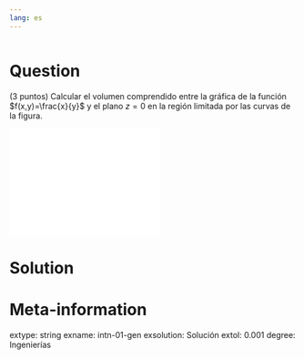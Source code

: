 ```yaml
---
lang: es
---
```


```r
```

Question
========
(3 puntos) Calcular el volumen comprendido entre la gráfica de la función $f(x,y)=\frac{x}{y}$ y el plano $z=0$ en la región limitada por las curvas de la figura.

![](/run/media/alf/datos/misrepositorios/docencia/repositorio-ejercicios/img/region-integracion.pdf){width=7cm height=5cm}


Solution
========



Meta-information
================
extype: string
exname: intn-01-gen
exsolution: Solución
extol: 0.001
degree: Ingenierías